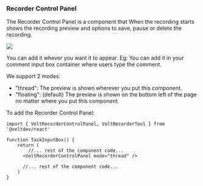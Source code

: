 ### Recorder Control Panel

The Recorder Control Panel is a component that When the recording starts shows the recording preview and options to save, pause or delete the recording.

![](https://files.readme.io/38580c5-Frame_8253.png)

You can add it whever you want it to appear. Eg: You can add it in your comment input box container where users type the comment.

We support 2 modes:
 - "thread": The preview is shown wherever you put this component.
 - "floating": (default) The preview is shown on the bottom left of the page no matter where you put this component.


To add the Recorder Control Panel:

```react
import { VeltRecorderControlPanel, VeltRecorderTool } from '@veltdev/react'

function TaskInputBox() {
    return (
    	//... rest of the component code...
      <VeltRecorderControlPanel mode="thread" />

      //... rest of the component code...
    )
}
```


